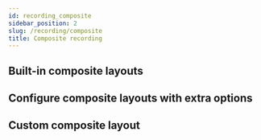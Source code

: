 ```yaml
---
id: recording_composite
sidebar_position: 2
slug: /recording/composite
title: Composite recording
---
```


## Built-in composite layouts

## Configure composite layouts with extra options

## Custom composite layout

